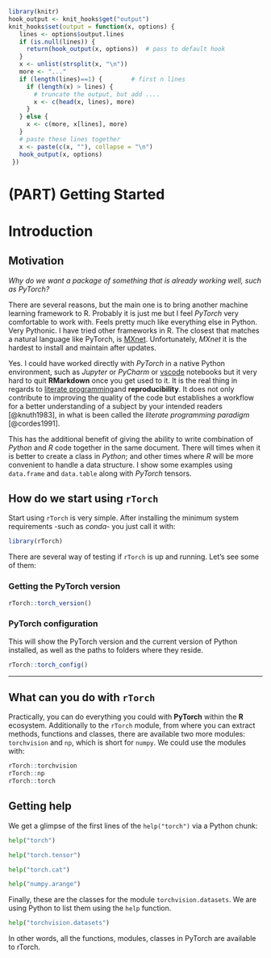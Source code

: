 ```r
library(knitr)
hook_output <- knit_hooks$get("output")
knit_hooks$set(output = function(x, options) {
   lines <- options$output.lines
   if (is.null(lines)) {
     return(hook_output(x, options))  # pass to default hook
   }
   x <- unlist(strsplit(x, "\n"))
   more <- "..."
   if (length(lines)==1) {        # first n lines
     if (length(x) > lines) {
       # truncate the output, but add ....
       x <- c(head(x, lines), more)
     }
   } else {
     x <- c(more, x[lines], more)
   }
   # paste these lines together
   x <- paste(c(x, ""), collapse = "\n")
   hook_output(x, options)
 })
```

# (PART) Getting Started {.unnumbered}

# Introduction {#intro}

## Motivation

*Why do we want a package of something that is already working well, such as PyTorch?*

There are several reasons, but the main one is to bring another machine learning framework to R. Probably it is just me but I feel *PyTorch* very comfortable to work with. Feels pretty much like everything else in Python. Very Pythonic. I have tried other frameworks in R. The closest that matches a natural language like PyTorch, is [MXnet](https://mxnet.apache.org/versions/1.7.0/get_started?). Unfortunately, *MXnet* it is the hardest to install and maintain after updates.

Yes. I could have worked directly with *PyTorch* in a native Python environment, such as *Jupyter* or *PyCharm* or [vscode](https://code.visualstudio.com/docs/python/jupyter-support) notebooks but it very hard to quit **RMarkdown** once you get used to it. It is the real thing in regards to [literate programming](https://en.wikipedia.org/wiki/Literate_programming)and **reproducibility**. It does not only contribute to improving the quality of the code but establishes a workflow for a better understanding of a subject by your intended readers [@knuth1983], in what is been called the *literate programming paradigm* [@cordes1991].

This has the additional benefit of giving the ability to write combination of *Python* and *R* code together in the same document. There will times when it is better to create a class in *Python*; and other times where *R* will be more convenient to handle a data structure. I show some examples using `data.frame` and `data.table` along with *PyTorch* tensors.

## How do we start using `rTorch`

Start using `rTorch` is very simple. After installing the minimum system requirements -such as *conda*- you just call it with:

```r
library(rTorch)
```

There are several way of testing if `rTorch` is up and running. Let's see some of them:

### Getting the PyTorch version

```r
rTorch::torch_version()
```

### PyTorch configuration

This will show the PyTorch version and the current version of Python installed, as well as the paths to folders where they reside.

```r
rTorch::torch_config()
```

------------------------------------------------------------------------

## What can you do with `rTorch`

Practically, you can do everything you could with **PyTorch** within the **R** ecosystem. Additionally to the `rTorch` module, from where you can extract methods, functions and classes, there are available two more modules: `torchvision` and `np`, which is short for `numpy`. We could use the modules with:

```r
rTorch::torchvision
rTorch::np
rTorch::torch
```

## Getting help

We get a glimpse of the first lines of the `help("torch")` via a Python chunk:

```python
help("torch")
```

```python
help("torch.tensor")
```

```python
help("torch.cat")
```

```python
help("numpy.arange")
```

Finally, these are the classes for the module `torchvision.datasets`. We are using Python to list them using the `help` function.

```python
help("torchvision.datasets")
```

In other words, all the functions, modules, classes in PyTorch are available to rTorch.
